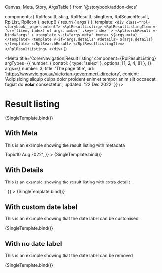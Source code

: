   Canvas,
  Meta,
  Story,
  ArgsTable
} from '@storybook/addon-docs'

  components: { RplResultListing, RplResultListingItem, RplSearchResult, RplList, RplIcon },
  setup() {
    return { args }
  },
  template: `
    <div class="rpl-storybook__page-content">
      <RplResultListing>
        <RplResultListingItem
          v-for="(item, index) of args.number"
          :key="index"
        >
          <RplSearchResult
            v-bind="args"
          >
            <template v-if="args.meta" #meta>
              ${args.meta}
            </template>
            <template v-if="args.details" #details>
              ${args.details}
            </template>
          </RplSearchResult>
        </RplResultListingItem>
      </RplResultListing>
    </div>
  `
})

<Meta
  title='Core/Navigation/Result listing'
  component={RplResultListing}
  argTypes={{
    number: {
      control: { type: 'select' },
      options: [1, 2, 4, 8]
    },
  }}
  args={{
    number: 3,
    title: 'The page title',
    url: 'https://www.vic.gov.au/victorian-government-directory',
    content: 'Adipisicing aliquip culpa dolor proident enim et tempor anim elit occaecat fugiat do <strong>volar</strong> consectetur.',
    updated: '22 Dec 2022'
  }}
/>

# Result listing

<ArgsTable of={RplResultListing} />

<Canvas>
  <Story
    name='Result listing'
    play={a11yStoryCheck}
  >
    {SingleTemplate.bind()}
  </Story>
</Canvas>

## With Meta

This is an example showing the result listing with metadata

<Canvas>
  <Story
    name='With Meta'
    play={a11yStoryCheck}
    args={{
      meta: '<span class="rpl-result-listing__topic">Topic</span><span class="rpl-result-listing__published">10 Aug 2022</span>',
    }}
  >
    {SingleTemplate.bind()}
  </Story>
</Canvas>

## With Details

This is an example showing the result listing with extra details

<Canvas>
  <Story
    name='With Details'
    play={a11yStoryCheck}
    args={{
      details: `<RplList :items="[
        { text: 'Department', icon: 'icon-user-circle-filled' },
        { text: '$10,000 - $20,000', icon: 'icon-dollar-circle-filled' },
        { text: 'Closed', icon: 'icon-cancel-circle-filled', iconColour: 'error' }
      ]" />`
    }}
  >
    {SingleTemplate.bind()}
  </Story>
</Canvas>

## With custom date label

This is an example showing that the date label can be customised

<Canvas>
  <Story
    name='With custom date label'
    play={a11yStoryCheck}
    args={{
      dateLabel: 'Custom label'
    }}
  >
    {SingleTemplate.bind()}
  </Story>
</Canvas>

## With no date label

This is an example showing that the date label can be removed

<Canvas>
  <Story
    name='With no date label'
    play={a11yStoryCheck}
    args={{
      dateLabel: null,
      updated: 'Some custom text'
    }}
  >
    {SingleTemplate.bind()}
  </Story>
</Canvas>
